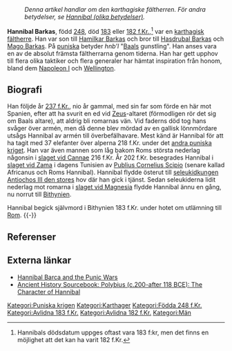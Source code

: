 :''Denna artikel handlar om den karthagiske fältherren. För andra betydelser, se [[Hannibal (olika betydelser)]].''
{{Infobox Militär Person
| namn             = Hannibal
| bild             = 
| bildtext         = 
| smeknamn         = 
| födelsedatum     = [[248 f.Kr.]]
| födelseplats     = 
| dödsdatum        = [[183 f.Kr.|183]] eller [[182 f.Kr.]]
| dödsplats        = 
| begravningsplats = 
| land             = 
| troskap          = [[Karthago|Kartagesiska riket]]
| gren             = 
| tjänstetid       = 
| rang             = General, överbefälhavare för de kartagiska arméerna
| enhet            = 
| kommand          = 
| slag             = [[Andra puniska kriget]]; [[slaget vid Trasimenussjön]], [[slaget vid Trebia]], [[slaget vid Cannae]], [[slaget vid Zama]]
| utmärkelser      = 
| relationer       = Son till [[Hamilkar Barkas]] <br> Bror till [[Hasdrubal Barkas]] <br> Bror till [[Mago Barkas]]
| övrigt           = 
}}

'''Hannibal Barkas''', född [[248 f.Kr.|248]], död [[183 f.Kr.|183]] eller [[182 f.Kr.]],<ref>Hannibals dödsdatum uppges oftast vara 183 f:kr, men det finns en möjlighet att det kan ha varit 182 f.Kr.</ref>{{Källa behövs|datum=2012-02-24}} var en [[Karthago|karthagisk]] [[fältherre]]. Han var son till [[Hamilkar Barkas]] och bror till [[Hasdrubal Barkas]] och [[Mago Barkas]]. På [[puniska]] betyder ''hnb'l'' "[[Baal]]s gunstling". Han anses vara en av de absolut främsta fältherrarna genom tiderna. Han har gett upphov till flera olika taktiker och flera generaler har hämtat inspiration från honom, bland dem [[Napoleon I]] och [[hertigen av Wellington|Wellington]].

==Biografi==

Han följde år [[237 f.Kr.]], nio år gammal, med sin far som förde en här mot Spanien, efter att ha svurit en ed vid [[Zeus]]-altaret (förmodligen rör det sig om Baals altare), att aldrig bli romarnas vän. Vid faderns död tog hans svåger över armén, men då denne blev mördad av en gallisk lönnmördare utsågs Hannibal av armén till överbefälhavare. Mest känd är Hannibal för att ha tagit med 37 elefanter över alperna 218 f.Kr. under det [[andra puniska kriget]]. Han var även mannen som låg bakom Roms största nederlag någonsin i [[slaget vid Cannae]] 216 f.Kr. År 202 f.Kr. besegrades Hannibal i [[slaget vid Zama]] i dagens Tunisien av [[Publius Cornelius Scipio]] (senare kallad Africanus och Roms Hannibal). Hannibal flydde österut till [[seleukid]]kungen [[Antiochos III den store]]s hov där han gick i tjänst. Sedan seleukiderna lidit nederlag mot romarna i [[slaget vid Magnesia]] flydde Hannibal ännu en gång, nu norrut till [[Bithynien]].

Hannibal begick självmord i Bithynien 183 f.Kr. under hotet om utlämning till [[Rom]].
{{-}}

==Referenser==
<references/>

==Externa länkar==
*[http://www.barca.fsnet.co.uk/ Hannibal Barca and the Punic Wars]{{Död länk|datum=2011-01}}
*[http://www.fordham.edu/halsall/ancient/polybius-hannibal.html Ancient History Sourcebook: Polybius (c.200-after 118 BCE): The Character of Hannibal]

{{STANDARDSORTERING:Hannibal}}
[[Kategori:Puniska krigen]]
[[Kategori:Karthager]]
[[Kategori:Födda 248 f.Kr.]]
[[Kategori:Avlidna 183 f.Kr.]]
[[Kategori:Avlidna 182 f.Kr.]]
[[Kategori:Män]]

{{Link FA|no}}
{{Link FA|fr}}
{{Link FA|fr}}
{{Link FA|no}}
{{UA|es}}
{{Link GA|ru}}
{{UA|ru}}
